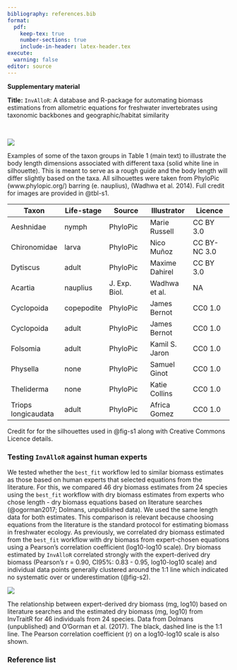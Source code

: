 ```yaml
---
bibliography: references.bib
format:
  pdf:
    keep-tex: true
    number-sections: true
    include-in-header: latex-header.tex
execute:
  warning: false
editor: source
---
```


**Supplementary material**

**Title:** `InvAlloR`: A database and R-package for automating biomass estimations from allometric equations for freshwater invertebrates using taxonomic backbones and geographic/habitat similarity

&nbsp;
&nbsp;

::: {#fig-s1}
![](manuscript-graphics/fig-s1.png)

Examples of some of the taxon groups in Table 1 (main text) to illustrate the body length dimensions associated with different taxa (solid white line in silhouette). This is meant to serve as a rough guide and the body length will differ slightly based on the taxa. All silhouettes were taken from PhyloPic (www.phylopic.org/) barring (e. nauplius), (Wadhwa et al. 2014). Full credit for images are provided in @tbl-s1.
:::

\newpage

::: {#tbl-s1}

| Taxon               | Life-stage | Source        | Illustrator    | Licence      |
|---------------|---------------|---------------|---------------|---------------|
| Aeshnidae           | nymph      | PhyloPic      | Marie Russell  | CC BY 3.0    |
| Chironomidae        | larva      | PhyloPic      | Nico Muñoz     | CC BY-NC 3.0 |
| Dytiscus            | adult      | PhyloPic      | Maxime Dahirel | CC BY 3.0    |
| Acartia             | nauplius   | J. Exp. Biol. | Wadhwa et al.  | NA           |
| Cyclopoida          | copepodite | PhyloPic      | James Bernot   | CC0 1.0      |
| Cyclopoida          | adult      | PhyloPic      | James Bernot   | CC0 1.0      |
| Folsomia            | adult      | PhyloPic      | Kamil S. Jaron | CC0 1.0      |
| Physella            | none       | PhyloPic      | Samuel Ginot   | CC0 1.0      |
| Theliderma          | none       | PhyloPic      | Katie Collins  | CC0 1.0      |
| Triops longicaudata | adult      | PhyloPic      | Africa Gomez   | CC0 1.0      |

Credit for for the silhouettes used in @fig-s1 along with Creative Commons Licence details.

:::

\newpage

### Testing `InvAlloR` against human experts

We tested whether the `best_fit` workflow led to similar biomass estimates as those based on human experts that selected equations from the literature. For this, we compared 46 dry biomass estimates from 24 species using the `best_fit` workflow with dry biomass estimates from experts who chose length - dry biomass equations based on literature searches (@ogorman2017; Dolmans, unpublished data). We used the same length data for both estimates. This comparison is relevant because choosing equations from the literature is the standard protocol for estimating biomass in freshwater ecology. As previously, we correlated dry biomass estimated from the `best_fit` workflow with dry biomass from expert-chosen equations using a Pearson's correlation coefficient (log10-log10 scale). Dry biomass estimated by `InvAlloR` correlated strongly with the expert-derived dry biomass (Pearson's r = 0.90, CI95%: 0.83 - 0.95, log10-log10 scale) and individual data points generally clustered around the 1:1 line which indicated no systematic over or underestimation (@fig-s2).

::: {#fig-s2}
![](figures-tables/fig-s2.png)

The relationship between expert-derived dry biomass (mg, log10) based on literature searches and the estimated dry biomass (mg, log10) from InvTraitR for 46 individuals from 24 species. Data from Dolmans (unpublished) and O'Gorman et al. (2017). The black, dashed line is the 1:1 line. The Pearson correlation coefficient (r) on a log10-log10 scale is also shown.
:::

\newpage

### Reference list
